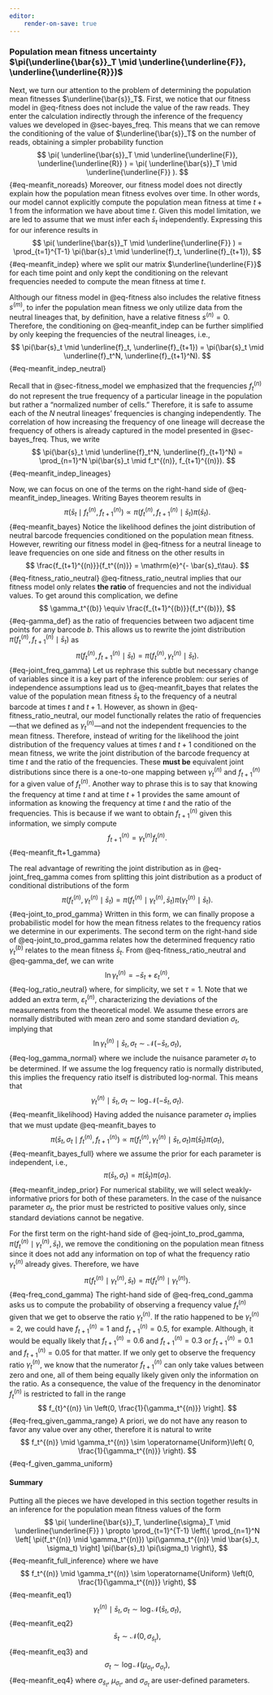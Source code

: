 ```yaml
---
editor:
    render-on-save: true
---
```


### Population mean fitness uncertainty $\pi(\underline{\bar{s}}_T \mid \underline{\underline{F}}, \underline{\underline{R}})$ {#sec-bayes_meanfit}

Next, we turn our attention to the problem of determining the population mean
fitnesses $\underline{\bar{s}}_T$. First, we notice that our fitness model in
@eq-fitness does not include the value of the raw reads. They enter the
calculation indirectly through the inference of the frequency values we
developed in @sec-bayes_freq. This means that we can remove the conditioning of
the value of $\underline{\bar{s}}_T$ on the number of reads, obtaining a simpler
probability function
$$
\pi(
    \underline{\bar{s}}_T \mid 
    \underline{\underline{F}}, \underline{\underline{R}}
) = 
\pi(
    \underline{\bar{s}}_T \mid 
    \underline{\underline{F}}
).
$${#eq-meanfit_noreads}
Moreover, our fitness model does not directly explain how the population mean
fitness evolves over time. In other words, our model cannot explicitly compute
the population mean fitness at time $t+1$ from the information we have about
time $t$. Given this model limitation, we are led to assume that we must infer
each $\bar{s}_t$ independently. Expressing this for our inference
results in
$$
\pi(
    \underline{\bar{s}}_T \mid 
    \underline{\underline{F}}
) =
\prod_{t=1}^{T-1} \pi(\bar{s}_t \mid \underline{f}_t, \underline{f}_{t+1}),
$${#eq-meanfit_indep}
where we split our matrix $\underline{\underline{F}}$ for each time point and
only kept the conditioning on the relevant frequencies needed to compute the
mean fitness at time $t$.

Although our fitness model in @eq-fitness also includes the relative fitness
$s^{(m)}$, to infer the population mean fitness we only utilize data from the
neutral lineages that, by definition, have a relative fitness $s^{(n)} = 0$.
Therefore, the conditioning on @eq-meanfit_indep can be further simplified by
only keeping the frequencies of the neutral lineages, i.e.,
$$
\pi(\bar{s}_t \mid \underline{f}_t, \underline{f}_{t+1}) =
\pi(\bar{s}_t \mid \underline{f}_t^N, \underline{f}_{t+1}^N).
$${#eq-meanfit_indep_neutral}

Recall that in @sec-fitness_model we emphasized that the frequencies $f_t^{(n)}$
do not represent the true frequency of a particular lineage in the population
but rather a "normalized number of cells." Therefore, it is safe to assume each
of the $N$ neutral lineages' frequencies is changing independently. The
correlation of how increasing the frequency of one lineage will decrease the
frequency of others is already captured in the model presented in
@sec-bayes_freq. Thus, we write
$$
\pi(\bar{s}_t \mid \underline{f}_t^N, \underline{f}_{t+1}^N) =
\prod_{n=1}^N \pi(\bar{s}_t \mid f_t^{(n)}, f_{t+1}^{(n)}).
$${#eq-meanfit_indep_lineages}

Now, we can focus on one of the terms on the right-hand side of
@eq-meanfit_indep_lineages. Writing Bayes theorem results in
$$
\pi(\bar{s}_t \mid f_t^{(n)}, f_{t+1}^{(n)}) \propto
\pi(f_t^{(n)}, f_{t+1}^{(n)} \mid \bar{s}_t) \pi(\bar{s}_t).
$${#eq-meanfit_bayes}
Notice the likelihood defines the joint distribution of neutral barcode
frequencies conditioned on the population mean fitness. However, rewriting our
fitness model in @eq-fitness for a neutral lineage to leave frequencies on one
side and fitness on the other results in
$$
\frac{f_{t+1}^{(n)}}{f_t^{(n)}} = \mathrm{e}^{- \bar{s}_t\tau}.
$${#eq-fitness_ratio_neutral}
@eq-fitness_ratio_neutral implies that our fitness model only relates **the
ratio** of frequencies and not the individual values. To get around this 
complication, we define
$$
\gamma_t^{(b)} \equiv \frac{f_{t+1}^{(b)}}{f_t^{(b)}},
$${#eq-gamma_def}
as the ratio of frequencies between two adjacent time points for any barcode
$b$. This allows us to rewrite the joint distribution
$\pi(f_t^{(n)}, f_{t+1}^{(n)} \mid \bar{s}_t)$ as
$$
\pi(f_t^{(n)}, f_{t+1}^{(n)} \mid \bar{s}_t) =
\pi(f_t^{(n)}, \gamma_{t}^{(n)} \mid \bar{s}_t).
$${#eq-joint_freq_gamma}
Let us rephrase this subtle but necessary change of variables since it is a key
part of the inference problem: our series of independence assumptions lead us to
@eq-meanfit_bayes that relates the value of the population mean fitness
$\bar{s}_t$ to the frequency of a neutral barcode at times $t$ and $t+1$. 
However, as shown in @eq-fitness_ratio_neutral, our model functionally relates
the ratio of frequencies---that we defined as $\gamma_t^{(n)}$---and not the
independent frequencies to the mean fitness. Therefore, instead of writing for
the likelihood the joint distribution of the frequency values at times $t$ and
$t+1$ conditioned on the mean fitness, we write the joint distribution of the
barcode frequency at time $t$ and the ratio of the frequencies. These **must
be** equivalent joint distributions since there is a one-to-one mapping between
$\gamma_t^{(n)}$ and $f_{t+1}^{(n)}$ for a given value of $f_t^{(n)}$. Another
way to phrase this is to say that knowing the frequency at time $t$ and at time
$t+1$ provides the same amount of information as knowing the frequency at time
$t$ and the ratio of the frequencies. This is because if we want to obtain
$f_{t+1}^{(n)}$ given this information, we simply compute
$$
f_{t+1}^{(n)} = \gamma_t^{(n)} f_t^{(n)}.
$${#eq-meanfit_ft+1_gamma}

The real advantage of rewriting the joint distribution as in
@eq-joint_freq_gamma comes from splitting this joint distribution as a product
of conditional distributions of the form
$$
\pi(f_t^{(n)}, \gamma_{t}^{(n)} \mid \bar{s}_t) =
\pi(f_t^{(n)} \mid \gamma_{t}^{(n)}, \bar{s}_t)
\pi(\gamma_{t}^{(n)} \mid \bar{s}_t).
$${#eq-joint_to_prod_gamma}
Written in this form, we can finally propose a probabilistic model for how the
mean fitness relates to the frequency ratios we determine in our experiments.
The second term on the right-hand side of @eq-joint_to_prod_gamma relates how
the determined frequency ratio $\gamma_t^{(b)}$ relates to the mean fitness
$\bar{s}_t$. From @eq-fitness_ratio_neutral and @eq-gamma_def, we can write
$$
\ln \gamma_t^{(n)} = - \bar{s}_t + \varepsilon_t^{(n)},
$${#eq-log_ratio_neutral}
where, for simplicity, we set $\tau = 1$. Note that we added an extra term,
$\varepsilon_t^{(n)}$, characterizing the deviations of the measurements from
the theoretical model. We assume these errors are normally distributed with mean
zero and some standard deviation $\sigma_t$, implying that
$$
\ln \gamma_t^{(n)} \mid \bar{s}_t, \sigma_t  \sim 
\mathcal{N}\left(-\bar{s}_t, \sigma_t \right),
$${#eq-log_gamma_normal}
where we include the nuisance parameter $\sigma_t$ to be determined. If we 
assume the log frequency ratio is normally distributed, this implies the 
frequency ratio itself is distributed log-normal. This means that
$$
\gamma_t^{(n)} \mid \bar{s}_t, \sigma_t  \sim 
\log \mathcal{N}\left(-\bar{s}_t, \sigma_t \right).
$${#eq-meanfit_likelihood}
Having added the nuisance parameter $\sigma_t$ implies that we must update
@eq-meanfit_bayes to
$$
\pi(\bar{s}_t, \sigma_t \mid f_t^{(n)}, f_{t+1}^{(n)}) \propto
\pi(f_t^{(n)}, \gamma_t^{(n)} \mid \bar{s}_t, \sigma_t) 
\pi(\bar{s}_t) \pi(\sigma_t),
$${#eq-meanfit_bayes_full}
where we assume the prior for each parameter is independent, i.e.,
$$
\pi(\bar{s}_t, \sigma_t) = \pi(\bar{s}_t) \pi(\sigma_t).
$${#eq-meanfit_indep_prior}
For numerical stability, we will select weakly-informative priors for both of
these parameters. In the case of the nuisance parameter $\sigma_t$, the prior
must be restricted to positive values only, since standard deviations cannot be
negative.

For the first term on the right-hand side of @eq-joint_to_prod_gamma,
$\pi(f_t^{(n)} \mid \gamma_{t}^{(n)}, \bar{s}_t)$, we remove the conditioning
on the population mean fitness since it does not add any information on top of
what the frequency ratio $\gamma_t^{(n)}$ already gives. Therefore, we have
$$
\pi(f_t^{(n)} \mid \gamma_{t}^{(n)}, \bar{s}_t) =
\pi(f_t^{(n)} \mid \gamma_{t}^{(n)}).
$${#eq-freq_cond_gamma}
The right-hand side of @eq-freq_cond_gamma asks us to compute the probability
of observing a frequency value $f_t^{(n)}$ given that we get to observe the
ratio $\gamma_{t}^{(n)}$. If the ratio happened to be $\gamma_{t}^{(n)} = 2$,
we could have $f_{t+1}^{(n)} = 1$ and $f_{t+1}^{(n)} = 0.5$, for example.
Although, it would be equally likely that $f_{t+1}^{(n)} = 0.6$ and
$f_{t+1}^{(n)} = 0.3$ or $f_{t+1}^{(n)} = 0.1$ and $f_{t+1}^{(n)} = 0.05$ for
that matter. If we only get to observe the frequency ratio $\gamma_t^{(n)}$, we
know that the numerator $f_{t+1}^{(n)}$ can only take values between zero and
one, all of them being equally likely given only the information on the ratio.
As a consequence, the value of the frequency in the denominator $f_{t}^{(n)}$ is
restricted to fall in the range
$$
f_{t}^{(n)} \in \left(0, \frac{1}{\gamma_t^{(n)}} \right].
$${#eq-freq_given_gamma_range}
A priori, we do not have any reason to favor any value over any other, therefore
it is natural to write
$$
f_t^{(n)} \mid \gamma_t^{(n)} \sim 
\operatorname{Uniform}\left( 0, \frac{1}{\gamma_t^{(n)}} \right).
$${#eq-f_given_gamma_uniform}

#### Summary

Putting all the pieces we have developed in this section together results in an
inference for the population mean fitness values of the form
$$
\pi(
    \underline{\bar{s}}_T, \underline{\sigma}_T \mid \underline{\underline{F}}
) \propto
\prod_{t=1}^{T-1} \left\{
    \prod_{n=1}^N \left[
        \pi(f_t^{(n)} \mid \gamma_t^{(n)}) 
        \pi(\gamma_t^{(n)} \mid \bar{s}_t, \sigma_t)
    \right]
    \pi(\bar{s}_t) \pi(\sigma_t)
\right\},
$${#eq-meanfit_full_inference}
where we have
$$
f_t^{(n)} \mid \gamma_t^{(n)} \sim 
\operatorname{Uniform} \left(0, \frac{1}{\gamma_t^{(n)}} \right),
$${#eq-meanfit_eq1}
$$
\gamma_t^{(n)} \mid \bar{s}_t, \sigma_t \sim 
\log\mathcal{N}(\bar{s}_t, \sigma_t),
$${#eq-meanfit_eq2}
$$
\bar{s}_t \sim \mathcal{N}(0, \sigma_{\bar{s}_t}),
$${#eq-meanfit_eq3}
and
$$
\sigma_t \sim \log\mathcal{N}(\mu_{\sigma_t}, \sigma_{\sigma_t}),
$${#eq-meanfit_eq4}
where $\sigma_{\bar{s}_t}$, $\mu_{\sigma_t}$, and $\sigma_{\sigma_t}$ are
user-defined parameters.